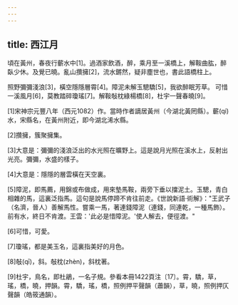```yaml
---
---
---
```

title: 西江月
---



頃在黃州，春夜行蘄水中[1]。過酒家飲酒，醉，乘月至一溪橋上，解鞍曲肱，醉臥少休。及覺已曉。亂山攢擁[2]，流水鏘然，疑非塵世也，書此語橋柱上。

照野彌彌淺浪[3]，橫空隱隱層霄[4]。障泥未解玉驄驕[5]，我欲醉眠芳草。 可惜一溪風月[6]，莫教踏碎瓊瑤[7]。解鞍敧枕綠楊橋[8]，杜宇一聲春曉[9]。

[1]宋神宗元豐八年（西元1082）作。當時作者謫居黃州（今湖北黃罔縣）。蘄(qí)水，宋縣名，在黃州附近，即今湖北浠水縣。

[2]攢擁，簇聚擁集。

[3]大意是：彌彌的淺浪泛出的水光照在曠野上。這是說月光照在溪水上，反射出光亮。彌彌，水盛的樣子。

[4]大意是：隱隱的層雲橫在天空裏。

[5]障泥，即馬薦，用錦或布做成，用來墊馬鞍，兩旁下垂以擋泥土。玉驄，青白相雜的馬，這裏泛指馬。這句是說馬停蹄不肯往前走。《世說新語·術解》："王武子（名濟，晉人）善解馬性。嘗乘一馬，著連錢障泥（連錢，同連乾，一種馬飾）。前有水，終日不肯渡。王雲：'此必是惜障泥。'使人解去，便徑渡。"

[6]可惜，可愛。

[7]瓊瑤，都是美玉名，這裏指美好的月色。

[8]敧(qī)，斜。敧枕(zhèn)，斜枕著。

[9]杜宇，鳥名，即杜鵑，一名子規。參看本冊1422頁注〔17〕。霄，驕，草，瑤，橋，曉，押韻。霄，驕，瑤，橋，照例押平聲韻（蕭韻），草，曉，照例押仄聲韻（皓筱通韻）。